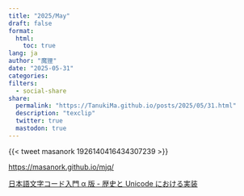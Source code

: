 ```yaml
---
title: "2025/May"
draft: false
format:
  html:
    toc: true
lang: ja
author: "魔狸"
date: "2025-05-31"
categories: 
filters:
  - social-share
share:
  permalink: "https://TanukiMa.github.io/posts/2025/05/31.html"
  description: "texclip"
  twitter: true
  mastodon: true
---
```


{{< tweet masanork 1926140416434307239 >}}

[https://masanork.github.io/mjq/](https://masanork.github.io/mjq/)

[⽇本語⽂字コード⼊⾨ α 版 - 歴史と Unicode における実装](https://masanork.github.io/mjq/moji20250526.pdf)
